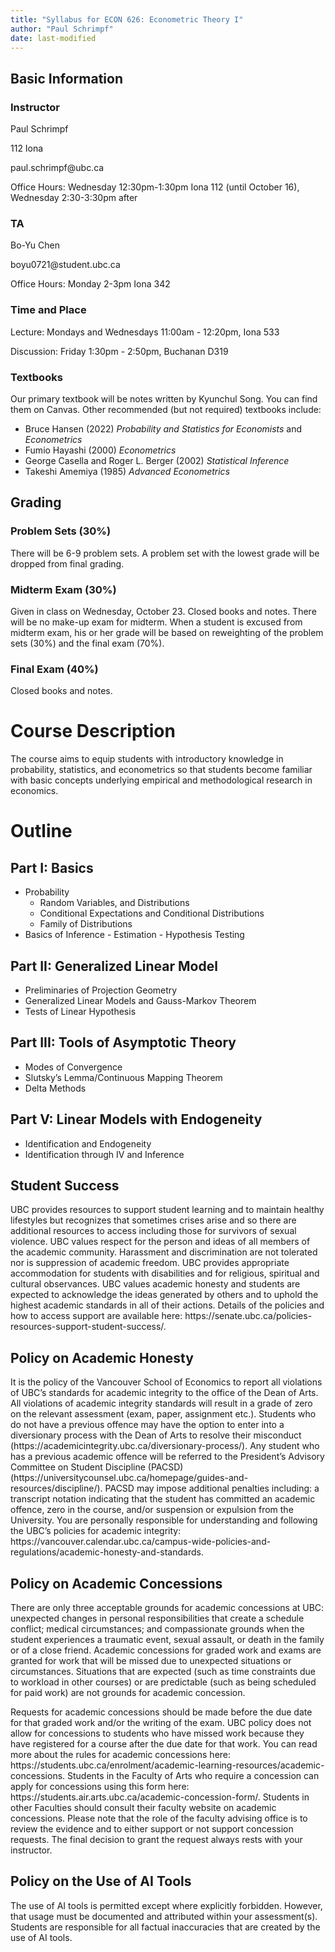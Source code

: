 ```yaml
---
title: "Syllabus for ECON 626: Econometric Theory I"
author: "Paul Schrimpf"
date: last-modified
---
```


## Basic Information

### Instructor

Paul Schrimpf

112 Iona

paul.schrimpf@ubc.ca

Office Hours: Wednesday 12:30pm-1:30pm Iona 112 (until October 16), Wednesday 2:30-3:30pm after

### TA

Bo-Yu Chen

boyu0721@student.ubc.ca

Office Hours: Monday 2-3pm Iona 342


### Time and Place

Lecture: Mondays and Wednesdays 11:00am - 12:20pm, Iona 533

Discussion: Friday 1:30pm  - 2:50pm, Buchanan D319


### Textbooks

Our primary textbook will be notes written by Kyunchul Song. You can find them on Canvas. Other recommended (but not required) textbooks include:

- Bruce Hansen (2022) *Probability and Statistics for Economists* and *Econometrics*
- Fumio Hayashi (2000) *Econometrics*
- George Casella and Roger L. Berger (2002) *Statistical Inference*
- Takeshi Amemiya (1985) *Advanced Econometrics*


## Grading

### Problem Sets (30%)

There will be 6-9 problem sets. A problem set with the lowest grade
will be dropped from final grading.

### Midterm Exam (30%)

Given in class on Wednesday, October 23. Closed books and notes.
There will be no make-up exam for midterm. When a student is excused
from midterm exam, his or her grade will be based on reweighting of
the problem sets (30%) and the final exam (70%).

### Final Exam (40%)

Closed books and notes.


# Course Description

The course aims to equip students with introductory knowledge in
probability, statistics, and econometrics so that students become
familiar with basic concepts underlying empirical and methodological
research in economics.

# Outline

## Part I: Basics

  -  Probability
        - Random Variables, and Distributions
        - Conditional Expectations and Conditional Distributions
        - Family of Distributions
  - Basics of Inference
        - Estimation
        - Hypothesis Testing

## Part II: Generalized Linear Model

   - Preliminaries of Projection Geometry
   - Generalized Linear Models and Gauss-Markov Theorem
   - Tests of Linear Hypothesis

## Part III: Tools of Asymptotic Theory

   - Modes of Convergence
   - Slutsky’s Lemma/Continuous Mapping Theorem
   - Delta Methods

## Part V: Linear Models with Endogeneity

   - Identification and Endogeneity
   - Identification through IV and Inference



::: {.callout-note icon=false collapse="true"}
## Student Success

UBC provides resources to support student learning and to maintain healthy lifestyles but recognizes that sometimes crises arise and so there are additional resources to access including those for survivors of sexual violence. UBC values respect for the person and ideas of all members of the academic community. Harassment and discrimination are not tolerated nor is suppression of academic freedom. UBC provides appropriate accommodation for students with disabilities and for religious, spiritual and cultural observances. UBC values academic honesty and students are expected to acknowledge the ideas generated by others and to uphold the highest academic standards in all of their actions. Details of the policies and how to access support are available here: https://senate.ubc.ca/policies-resources-support-student-success/.

:::


::: {.callout-note icon=false collapse="true"}
## Policy on Academic Honesty

It is the policy of the Vancouver School of Economics to report all violations of UBC’s standards for academic integrity to the office of the Dean of Arts. All violations of academic integrity standards will result in a grade of zero on the relevant assessment (exam, paper, assignment etc.).  Students who do not have a previous offence may have the option to enter into a diversionary process with the Dean of Arts to resolve their misconduct (https://academicintegrity.ubc.ca/diversionary-process/). Any student who has a previous academic offence will be referred to the President’s Advisory Committee on Student Discipline (PACSD) (https://universitycounsel.ubc.ca/homepage/guides-and-resources/discipline/). PACSD may impose additional penalties including: a transcript notation indicating that the student has committed an academic offence, zero in the course, and/or suspension or expulsion from the University. You are personally responsible for understanding and following the UBC’s policies for academic integrity: https://vancouver.calendar.ubc.ca/campus-wide-policies-and-regulations/academic-honesty-and-standards.

:::


::: {.callout-note icon=false collapse="true"}
## Policy on Academic Concessions

There are only three acceptable grounds for academic concessions at UBC: unexpected changes in personal responsibilities that create a schedule conflict; medical circumstances; and compassionate grounds when the student experiences a traumatic event, sexual assault, or death in the family or of a close friend. Academic concessions for graded work and exams are granted for work that will be missed due to unexpected situations or circumstances. Situations that are expected (such as time constraints due to workload in other courses) or are predictable (such as being scheduled for paid work) are not grounds for academic concession.

Requests for academic concessions should be made before the due date for that graded work and/or the writing of the exam. UBC policy does not allow for concessions to students who have missed work because they have registered for a course after the due date for that work. You can read more about the rules for academic concessions here: https://students.ubc.ca/enrolment/academic-learning-resources/academic-concessions. Students in the Faculty of Arts who require a concession can apply for concessions using this form here: https://students.air.arts.ubc.ca/academic-concession-form/. Students in other Faculties should consult their faculty website on academic concessions. Please note that the role of the faculty advising office is to review the evidence and to either support or not support concession requests. The final decision to grant the request always rests with your instructor.
:::

::: {.callout-note icon=false collapse="true"}
## Policy on the Use of AI Tools

The use of AI tools is permitted except where explicitly forbidden. However, that usage must be documented and attributed within your assessment(s). Students are responsible for all factual inaccuracies that are created by the use of AI tools.
:::
